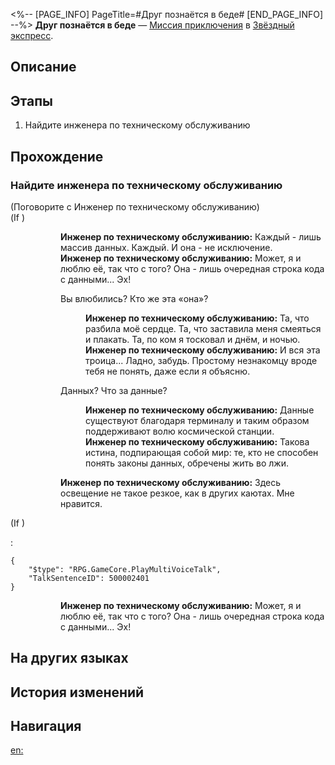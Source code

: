 <%-- [PAGE_INFO]
PageTitle=#Друг познаётся в беде#
[END_PAGE_INFO] --%>
{{Дополнить|Диалоги.}}
{{Миссия Инфобокс
|id              = 4050035
|Название        = 
|Изображение     = Миссия Друг познаётся в беде.png
|Тип             = Миссия приключения
|Событие         = 
|Глава           = 
|Условия         = 
|Персонажи       = Инженер по техническому обслуживанию; Первопроходец
|СтартЛокация    = [[Звёздный экспресс]] — [[Общий вагон]]
|Мир             = Звёздный экспресс
|Предыдущая      = 
|Следующая       = 
|Награды         = Разрежённый эфир*2; Квантовая рябь*1; Кредиты*8 000
}}
'''Друг познаётся в беде''' — [[Миссия приключения]] в [[Звёздный экспресс]].

==Описание==
{{Описание|<!--официальное описание из Перекрёстка судеб-->}}

==Этапы==
# Найдите инженера по техническому обслуживанию

==Прохождение==
{{Дополнить}}
{{Диалог Конец}}

===Найдите инженера по техническому обслуживанию===
{{Описание миссии|тип=Миссия приключения|локация=Главная контрольная зона|Поговорите с инженером по техническому обслуживанию и помогите пополнить запасы экспресса.}}
{{Диалог Начало}}


;(Поговорите с Инженер по техническому обслуживанию)
;(If {{cx}}<!--during performance 500002400-->)
::'''Инженер по техническому обслуживанию:''' Каждый - лишь массив данных. Каждый. И она - не исключение.
::'''Инженер по техническому обслуживанию:''' Может, я и люблю её, так что с того? Она - лишь очередная строка кода с данными... Эх!
::{{Диалог|Стрелка}} Вы влюбились? Кто же эта «она»?
:::'''Инженер по техническому обслуживанию:''' Та, что разбила моё сердце. Та, что заставила меня смеяться и плакать. Та, по ком я тосковал и днём, и ночью.
:::'''Инженер по техническому обслуживанию:''' И вся эта троица... Ладно, забудь. Простому незнакомцу вроде тебя не понять, даже если я объясню.
::{{Диалог|Стрелка}} Данных? Что за данные?
:::'''Инженер по техническому обслуживанию:''' Данные существуют благодаря терминалу и таким образом поддерживают волю космической станции.
:::'''Инженер по техническому обслуживанию:''' Такова истина, подпирающая собой мир: те, кто не способен понять законы данных, обречены жить во лжи.
::'''Инженер по техническому обслуживанию:''' Здесь освещение не такое резкое, как в других каютах. Мне нравится.
;(If {{cx}}<!--not during performance 500002400-->)
:<pre>{
	"$type": "RPG.GameCore.PlayMultiVoiceTalk",
	"TalkSentenceID": 500002401
}</pre>
::'''Инженер по техническому обслуживанию:''' Может, я и люблю её, так что с того? Она - лишь очередная строка кода с данными... Эх!
{{Диалог Конец}}

==На других языках==
{{На других языках
|en   = A Friend in Need Is a Friend Indeed
|zhs  = 出门靠朋友
|zht  = 出外靠朋友
|ja   = 家を出れば友達が頼り
|ko   = 밖에선 친구에게 의지해야 해
|es   = Para eso están los amigos
|fr   = C'est dans le besoin qu'on reconnaît ses amis
|ru   = Друг познаётся в беде
|th   = เพื่อนในยามยากคือเพื่อนแท้
|vi   = Ra Đường Nhờ Bạn Bè
|de   = Wahre Freunde erkennt man in der Not
|id   = Mengandalkan Teman
|pt   = Amigo Estou Aqui
}}

==История изменений==
{{История изменений|3.5}}

==Навигация==
{{Миссия приключения Навбокс|Глава }}

[[en:]]
